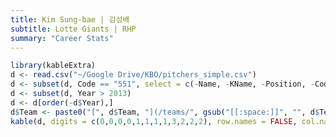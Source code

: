 ```yaml
---
title: Kim Sung-bae | 김성배
subtitle: Lotte Giants | RHP
summary: "Career Stats"
---
```

```r
library(kableExtra)
d <- read.csv("~/Google Drive/KBO/pitchers_simple.csv")
d <- subset(d, Code == "551", select = c(-Name, -KName, -Position, -Code))
d <- subset(d, Year > 2013)
d <- d[order(-d$Year),]
d$Team <- paste0("[", d$Team, "](/teams/", gsub("[[:space:]]", "", d$Team), ")")
kable(d, digits = c(0,0,0,0,1,1,1,1,3,2,2,2), row.names = FALSE, col.names = c("Season","Team","G","GS","IP","K/9","BB/9","HR/9","BABIP","ERA","FIP","WAR")) %>% kable_styling(bootstrap_options = c("striped", "hover"), fixed_thead = T)
```
